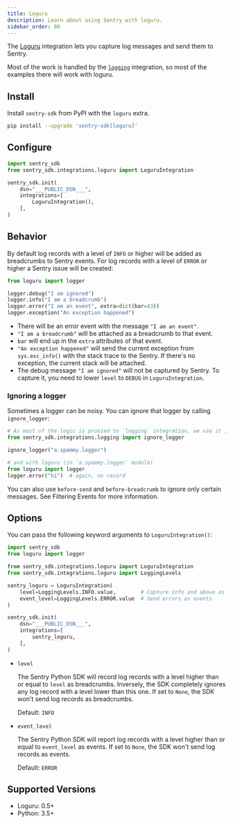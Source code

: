 ```yaml
---
title: Loguru
description: Learn about using Sentry with loguru.
sidebar_order: 80
---
```


The [Loguru](https://github.com/Delgan/loguru#readme) integration lets you capture log messages and send them to Sentry.

Most of the work is handled by the [`logging`](/platforms/python/guides/logging) integration, so most of the examples there will work with loguru.

## Install

Install `sentry-sdk` from PyPI with the `loguru` extra.

```bash
pip install --upgrade 'sentry-sdk[loguru]'
```

## Configure

```python
import sentry_sdk
from sentry_sdk.integrations.loguru import LoguruIntegration

sentry_sdk.init(
    dsn="___PUBLIC_DSN___",
    integrations=[
        LoguruIntegration(),
    ],
)
```

## Behavior

By default log records with a level of `INFO` or higher will be added as breadcrumbs to Sentry events. For log records with a level of `ERROR` or higher a Sentry issue will be created:

```python
from loguru import logger

logger.debug("I am ignored")
logger.info("I am a breadcrumb")
logger.error("I am an event", extra=dict(bar=43))
logger.exception("An exception happened")
```

- There will be an error event with the message `"I am an event"`.
- `"I am a breadcrumb"` will be attached as a breadcrumb to that event.
- `bar` will end up in the `extra` attributes of that event.
- `"An exception happened"` will send the current exception from `sys.exc_info()` with the stack trace to the Sentry. If there's no exception, the current stack will be attached.
- The debug message `"I am ignored"` will not be captured by Sentry. To capture it, you need to lower `level` to `DEBUG` in `LoguruIntegration`.

### Ignoring a logger

Sometimes a logger can be noisy. You can ignore that logger by calling `ignore_logger`:

```python
# As most of the logic is proxied to `logging` integration, we use it instead of `loguru` integration.
from sentry_sdk.integrations.logging import ignore_logger

ignore_logger("a.spammy.logger")

# and with loguru (in `a.spammy.logger` module)
from loguru import logger
logger.error("hi")  # again, no record
```

You can also use `before-send` and `before-breadcrumb` to ignore only certain messages. See <PlatformLink to="/configuration/filtering/">Filtering Events</PlatformLink> for more information.

## Options

You can pass the following keyword arguments to `LoguruIntegration()`:

```python
import sentry_sdk
from loguru import logger

from sentry_sdk.integrations.loguru import LoguruIntegration
from sentry_sdk.integrations.loguru import LoggingLevels

sentry_loguru = LoguruIntegration(
    level=LoggingLevels.INFO.value,        # Capture info and above as breadcrumbs
    event_level=LoggingLevels.ERROR.value  # Send errors as events
)

sentry_sdk.init(
    dsn="___PUBLIC_DSN___",
    integrations=[
        sentry_loguru,
    ],
)
```

- `level`

  The Sentry Python SDK will record log records with a level higher than or equal to `level` as breadcrumbs. Inversely, the SDK completely ignores any log record with a level lower than this one. If set to `None`, the SDK won't send log records as breadcrumbs.

  Default: `INFO`

- `event_level`

  The Sentry Python SDK will report log records with a level higher than or equal to `event_level` as events. If set to `None`, the SDK won't send log records as events.

  Default: `ERROR`

## Supported Versions

- Loguru: 0.5+
- Python: 3.5+
